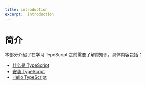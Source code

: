 ```yaml
---
title: introduction
excerpt:  introduction
---
```


# 简介

本部分介绍了在学习 TypeScript 之前需要了解的知识，具体内容包括：

- [什么是 TypeScript](typescript/introduction/what-is-typescript)
- [安装 TypeScript](typescript/introduction/get-typescript)
- [Hello TypeScript](typescript/introduction/hello-typescript)